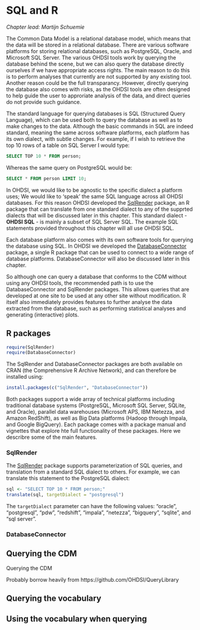 # SQL and R {#SqlAndR}

*Chapter lead: Martijn Schuemie*

The Common Data Model is a relational database model, which means that the data will be stored in a relational database. There are various software platforms for storing relational databases, such as PostgreSQL, Oracle, and Microsoft SQL Server. The various OHDSI tools work by querying the database behind the scene, but we can also query the database directly ourselves if we have appropriate access rights. The main reason to do this is to perform analyses that currently are not supported by any existing tool. Another reason could be the full transparancy. However, directly querying the database also comes with risks, as the OHDSI tools are often designed to help guide the user to approriate analysis of the data, and direct queries do not provide such guidance.

The standard language for querying databases is SQL (Structured Query Language), which can be used both to query the database as well as to make changes to the data. Although the basic commands in SQL are indeed standard, meaning the same across software platforms, each platform has its own dialect, with subtle changes. For example, if I wish to retrieve the top 10 rows of a table on SQL Server I would type:

```sql
SELECT TOP 10 * FROM person;
```

Whereas the same query on PostgreSQL would be:

```sql
SELECT * FROM person LIMIT 10;
```

In OHDSI, we would like to be agnostic to the specific dialect a platform uses; We would like to 'speak' the same SQL language across all OHDSI databases. For this reason OHDSI developed the [SqlRender](https://ohdsi.github.io/SqlRender/) package, an R package that can translate from one standard dialect to any of the supprted dialects that will be discussed later in this chapter. This standard dialect - **OHDSI SQL** - is mainly a subset of SQL Server SQL. The example SQL statements provided throughout this chapter will all use OHDSI SQL. 

Each database platform also comes with its own software tools for querying the database using SQL. In OHDSI we developed the [DatabaseConnector](https://ohdsi.github.io/DatabaseConnector/) package, a single R package that can be used to connect to a wide range of database platforms. DatabaseConnector will also be discussed later in this chapter.

So although one can query a database that conforms to the CDM without using any OHDSI tools, the recommended path is to use the DatabaseConnector and SqlRender packages. This allows queries that are developed at one site to be used at any other site without modification. R itself also immediately provides features to further analyse the data extracted from the database, such as performing statistical analyses and generating (interactive) plots. 

## R packages

```r
require(SqlRender)
require(DatabaseConnector)
```

The SqlRender and DatabaseConnector packages are both available on CRAN (the Comprehensive R Archive Network), and can therefore be installed using:

```r
install.packages(c("SqlRender", "DatabaseConnector"))
```

Both packages support a wide array of technical platforms including traditional database systems (PostgreSQL, Microsoft SQL Server, SQLite, and Oracle), parallel data warehouses (Microsoft APS, IBM Netezza, and Amazon RedShift), as well as Big Data platforms (Hadoop through Impala, and Google BigQuery). Each package comes with a package manual and vignettes that explore hte full functionality of these packages. Here we describre some of the main features.

### SqlRender {#SqlRender}

The [SqlRender](https://ohdsi.github.io/SqlRender/) package supports parameterization of SQL queries, and translation from a standard SQL dialect to others. For example, we can translate this statement to the PostgreSQL dialect:

```r
sql <- "SELECT TOP 10 * FROM person;"
translate(sql, targetDialect = "postgresql")
```

The `targetDialect` parameter can have the following values: "oracle", "postgresql", "pdw", "redshift", "impala", "netezza", "bigquery", "sqlite", and "sql server".





### DatabaseConnector {#DatabaseConnector}





## Querying the CDM

Querying the CDM

Probably borrow heavily from https://github.com/OHDSI/QueryLibrary

## Querying the vocabulary

## Using the vocabulary when querying


